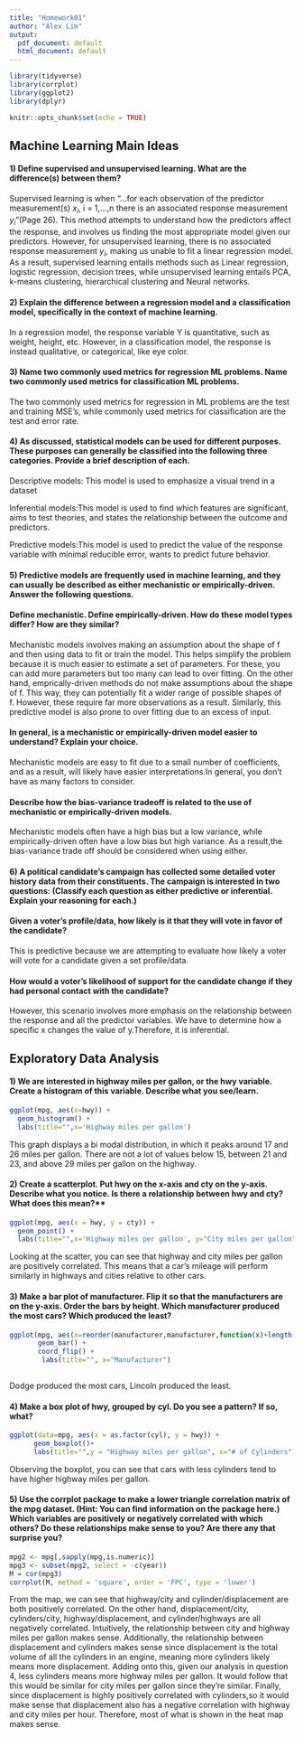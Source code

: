 ---
title: "Homework01"
author: "Alex Lim"
output:
  pdf_document: default
  html_document: default
---
```{r,include = FALSE}
library(tidyverse)
library(corrplot)
library(ggplot2)
library(dplyr)
```
```{r setup, include=FALSE}
knitr::opts_chunk$set(echo = TRUE)
```

## Machine Learning Main Ideas     

#### 1) Define supervised and unsupervised learning. What are the difference(s) between them? 
Supervised learning is when "...for each observation of the
predictor measurement(s) $x_i$, i = 1,...,n there is an associated response
measurement $y_{i}$"(Page 26). This method attempts to understand how the predictors affect the response, and involves us finding the most appropriate model given our predictors. However, for unsupervised learning, there is no associated response measurement $y_{i}$, making us unable to fit a linear regression model. As a result, supervised learning entails methods such as Linear regression, logistic regression, decision trees, while unsupervised learning entails PCA, k-means clustering, hierarchical clustering and Neural networks.

#### 2) Explain the difference between a regression model and a classification model, specifically in the context of machine learning.   
In a regression model, the response variable Y is quantitative, such as weight, height, etc. However, in a classification model, the response is instead qualitative, or categorical, like eye color. 

#### 3) Name two commonly used metrics for regression ML problems. Name two commonly used metrics for classification ML problems.   
The two commonly used metrics for regression in ML problems are the test and training MSE's, while commonly used metrics for classification are the test and error rate. 

#### 4) As discussed, statistical models can be used for different purposes. These purposes can generally be classified into the following three categories. Provide a brief description of each.   

Descriptive models: This model is used to emphasize a visual trend in a dataset

Inferential models:This model is used to find which features are significant, aims to test theories, and states the relationship between the outcome and predictors. 

Predictive models:This model is used to predict the value of the response variable with minimal reducible error, wants to predict future behavior. 

#### 5) Predictive models are frequently used in machine learning, and they can usually be described as either mechanistic or empirically-driven. Answer the following questions.

#### Define mechanistic. Define empirically-driven. How do these model types differ? How are they similar?   
Mechanistic models involves making an assumption about the shape of f and then using data to fit or train the model. This helps simplify the problem because it is much easier to estimate a set of parameters. For these, you can add more parameters but too many can lead to over fitting. On the other hand, emprically-driven methods do not make assumptions about the shape of f. This way, they can potentially fit a wider range of possible shapes of f. However, these require far more observations as a result. Similarly, this predictive model is also prone to over fitting due to an excess of input.   

#### In general, is a mechanistic or empirically-driven model easier to understand? Explain your choice.   
Mechanistic models are easy to fit due to a small number of coefficients, and as a result, will likely have easier interpretations.In general, you don't have as many factors to consider.  

#### Describe how the bias-variance tradeoff is related to the use of mechanistic or empirically-driven models.   
Mechanistic models often have a high bias but a low variance, while empirically-driven often have a low bias but high variance. As a result,the bias-variance trade off should be considered when using either.  

#### 6) A political candidate’s campaign has collected some detailed voter history data from their constituents. The campaign is interested in two questions: (Classify each question as either predictive or inferential. Explain your reasoning for each.)
#### Given a voter’s profile/data, how likely is it that they will vote in favor of the candidate?
This is predictive because we are attempting to evaluate how likely a voter will vote for a candidate given a set profile/data.  

#### How would a voter’s likelihood of support for the candidate change if they had personal contact with the candidate?    
However, this scenario involves more emphasis on the relationship between the response and all the predictor variables. We have to determine how a specific x changes the value of y.Therefore, it is inferential.

   
     
## Exploratory Data Analysis  
#### 1) We are interested in highway miles per gallon, or the hwy variable. Create a histogram of this variable. Describe what you see/learn.   
```{r}
ggplot(mpg, aes(x=hwy)) +
  geom_histogram() +
  labs(title="",x='Highway miles per gallon')
```
   
This graph displays a bi modal distribution, in which it peaks around 17 and 26 miles per gallon. There are not a lot of values below 15, between 21 and 23, and above 29 miles per gallon on the highway. 

#### 2) Create a scatterplot. Put hwy on the x-axis and cty on the y-axis. Describe what you notice. Is there a relationship between hwy and cty? What does this mean?**  
```{r}
ggplot(mpg, aes(x = hwy, y = cty)) + 
  geom_point() +
  labs(title="",x='Highway miles per gallon', y="City miles per gallon")
```
   
Looking at the scatter, you can see that highway and city miles per gallon are positively correlated. This means that a car's mileage will perform similarly in highways and cities relative to other cars.  

#### 3) Make a bar plot of manufacturer. Flip it so that the manufacturers are on the y-axis. Order the bars by height. Which manufacturer produced the most cars? Which produced the least?
```{r}
ggplot(mpg, aes(x=reorder(manufacturer,manufacturer,function(x)+length(x)))) +
       geom_bar() + 
       coord_flip() +
        labs(title="", x="Manufacturer")
        

```
   
Dodge produced the most cars, Lincoln produced the least.   

#### 4) Make a box plot of hwy, grouped by cyl. Do you see a pattern? If so, what?  
```{r}
ggplot(data=mpg, aes(x = as.factor(cyl), y = hwy)) + 
      geom_boxplot()+
      labs(title="",y = "Highway miles per gallon", x="# of Cylinders")

```   
   
Observing the boxplot, you can see that cars with less cylinders tend to have higher highway miles per gallon.  
  
#### 5) Use the corrplot package to make a lower triangle correlation matrix of the mpg dataset. (Hint: You can find information on the package here.) Which variables are positively or negatively correlated with which others? Do these relationships make sense to you? Are there any that surprise you?
```{r}
mpg2 <- mpg[,sapply(mpg,is.numeric)]
mpg3 <- subset(mpg2, select = -c(year))
M = cor(mpg3)
corrplot(M, method = 'square', order = 'FPC', type = 'lower')
```  
  
  
From the map, we can see that highway/city and cylinder/displacement are both positively correlated. On the other hand, displacement/city, cylinders/city, highway/displacement, and cylinder/highways are all negatively correlated. Intuitively, the relationship between city and highway miles per gallon makes sense. Additionally, the relationship between displacement and cylinders makes sense since displacement is the total volume of all the cylinders in an engine, meaning more cylinders likely means more displacement. Adding onto this, given our analysis in question 4, less cylinders means more highway miles per gallon. It would follow that this would be similar for city miles per gallon since they're similar. Finally, since displacement is highly positively correlated with cylinders,so it would make sense that displacement also has a negative correlation with highway and city miles per hour. Therefore, most of what is shown in the heat map makes sense. 

